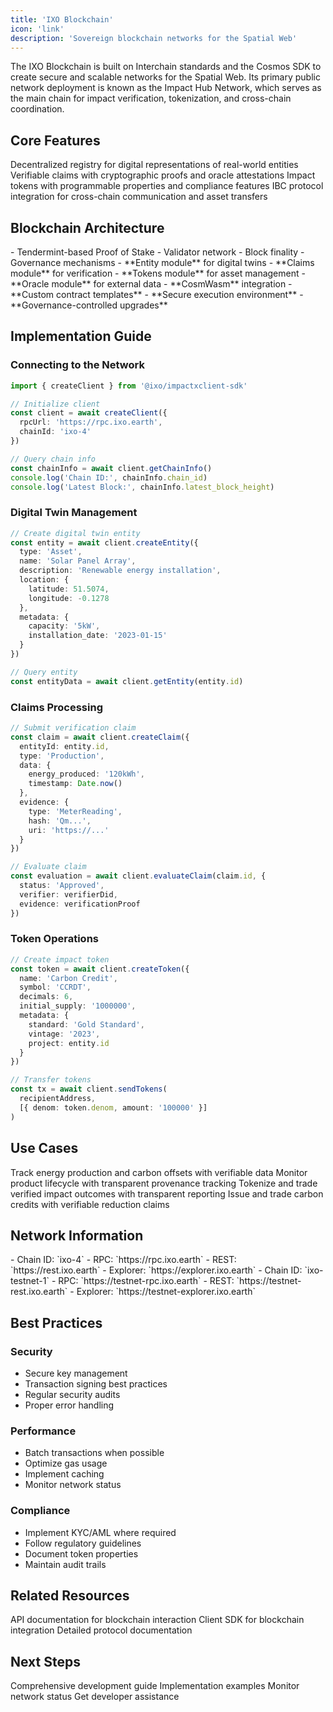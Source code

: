 ```yaml
---
title: 'IXO Blockchain'
icon: 'link'
description: 'Sovereign blockchain networks for the Spatial Web'
---
```


<Tip>
  The IXO Blockchain is built on Interchain standards and the Cosmos SDK to create secure and scalable networks for the Spatial Web. Its primary public network deployment is known as the Impact Hub Network, which serves as the main chain for impact verification, tokenization, and cross-chain coordination.
</Tip>

## Core Features

<CardGroup>
  <Card title="Digital Twin Registry" icon="cube">
    Decentralized registry for digital representations of real-world entities
  </Card>
  
  <Card title="Impact Claims" icon="file-check">
    Verifiable claims with cryptographic proofs and oracle attestations
  </Card>
  
  <Card title="Tokenization" icon="coins">
    Impact tokens with programmable properties and compliance features
  </Card>
  
  <Card title="Interchain Connectivity" icon="link">
    IBC protocol integration for cross-chain communication and asset transfers
  </Card>
</CardGroup>

## Blockchain Architecture

<AccordionGroup>
  <Accordion title="Consensus" icon="handshake">
    - Tendermint-based Proof of Stake
    - Validator network
    - Block finality
    - Governance mechanisms
  </Accordion>

  <Accordion title="Modules" icon="puzzle-piece">
    - **Entity module** for digital twins
    - **Claims module** for verification
    - **Tokens module** for asset management
    - **Oracle module** for external data
  </Accordion>

  <Accordion title="Smart Contracts" icon="file-code">
    - **CosmWasm** integration
    - **Custom contract templates**
    - **Secure execution environment**
    - **Governance-controlled upgrades**
  </Accordion>
</AccordionGroup>

## Implementation Guide

### Connecting to the Network

```typescript
import { createClient } from '@ixo/impactxclient-sdk'

// Initialize client
const client = await createClient({
  rpcUrl: 'https://rpc.ixo.earth',
  chainId: 'ixo-4'
})

// Query chain info
const chainInfo = await client.getChainInfo()
console.log('Chain ID:', chainInfo.chain_id)
console.log('Latest Block:', chainInfo.latest_block_height)
```

### Digital Twin Management

```typescript
// Create digital twin entity
const entity = await client.createEntity({
  type: 'Asset',
  name: 'Solar Panel Array',
  description: 'Renewable energy installation',
  location: {
    latitude: 51.5074,
    longitude: -0.1278
  },
  metadata: {
    capacity: '5kW',
    installation_date: '2023-01-15'
  }
})

// Query entity
const entityData = await client.getEntity(entity.id)
```

### Claims Processing

```typescript
// Submit verification claim
const claim = await client.createClaim({
  entityId: entity.id,
  type: 'Production',
  data: {
    energy_produced: '120kWh',
    timestamp: Date.now()
  },
  evidence: {
    type: 'MeterReading',
    hash: 'Qm...',
    uri: 'https://...'
  }
})

// Evaluate claim
const evaluation = await client.evaluateClaim(claim.id, {
  status: 'Approved',
  verifier: verifierDid,
  evidence: verificationProof
})
```

### Token Operations

```typescript
// Create impact token
const token = await client.createToken({
  name: 'Carbon Credit',
  symbol: 'CCRDT',
  decimals: 6,
  initial_supply: '1000000',
  metadata: {
    standard: 'Gold Standard',
    vintage: '2023',
    project: entity.id
  }
})

// Transfer tokens
const tx = await client.sendTokens(
  recipientAddress,
  [{ denom: token.denom, amount: '100000' }]
)
```

## Use Cases

<CardGroup>
  <Card title="Renewable Energy" icon="solar-panel">
    Track energy production and carbon offsets with verifiable data
  </Card>
  
  <Card title="Supply Chain" icon="truck">
    Monitor product lifecycle with transparent provenance tracking
  </Card>
  
  <Card title="Impact Investing" icon="chart-line">
    Tokenize and trade verified impact outcomes with transparent reporting
  </Card>
  
  <Card title="Carbon Markets" icon="leaf">
    Issue and trade carbon credits with verifiable reduction claims
  </Card>
</CardGroup>

## Network Information

<AccordionGroup>
  <Accordion title="Mainnet" icon="server">
    - Chain ID: `ixo-4`
    - RPC: `https://rpc.ixo.earth`
    - REST: `https://rest.ixo.earth`
    - Explorer: `https://explorer.ixo.earth`
  </Accordion>

  <Accordion title="Testnet" icon="vial">
    - Chain ID: `ixo-testnet-1`
    - RPC: `https://testnet-rpc.ixo.earth`
    - REST: `https://testnet-rest.ixo.earth`
    - Explorer: `https://testnet-explorer.ixo.earth`
  </Accordion>
</AccordionGroup>

## Best Practices

### Security

- Secure key management
- Transaction signing best practices
- Regular security audits
- Proper error handling

### Performance

- Batch transactions when possible
- Optimize gas usage
- Implement caching
- Monitor network status

### Compliance

- Implement KYC/AML where required
- Follow regulatory guidelines
- Document token properties
- Maintain audit trails

## Related Resources

<CardGroup>
  <Card title="IXO Blockchain API" icon="code" href="/api-docs/blockchain">
    API documentation for blockchain interaction
  </Card>
  
  <Card title="IXO MultiClient SDK" icon="puzzle-piece" href="/spatial-web-stack/sdks/ixo-multiclient-sdk">
    Client SDK for blockchain integration
  </Card>
  
  <Card title="IXO Protocol" icon="book" href="/articles/ixo-protocol">
    Detailed protocol documentation
  </Card>
</CardGroup>

## Next Steps

<CardGroup>
  <Card title="Developer Guide" icon="code" href="/guides/dev/overview">
    Comprehensive development guide
  </Card>

  <Card title="Examples" icon="lightbulb" href="/guides/dev/examples">
    Implementation examples
  </Card>

  <Card title="Network Status" icon="signal" href="https://explorer.ixo.earth">
    Monitor network status
  </Card>

  <Card title="Support" icon="headset" href="https://ixofoundation.slack.com/archives/C04UERAUHQT">
    Get developer assistance
  </Card>
</CardGroup>